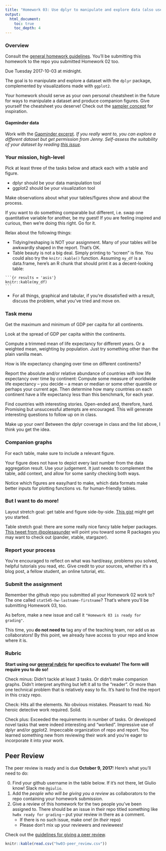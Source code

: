 ```yaml
---
title: "Homework 03: Use dplyr to manipulate and explore data (also use ggplot2)"
output:
  html_document:
    toc: true
    toc_depth: 4
---
```


### Overview

Consult the [general homework guidelines](hw00_homework-guidelines.html). You'll be submitting this homework to the repo you submitted Homework 02 too.

Due Tuesday 2017-10-03 at midnight.

The goal is to manipulate and explore a dataset with the `dplyr` package, complemented by visualizations made with `ggplot2`.

Your homework should serve as your own personal cheatsheet in the future for ways to manipulate a dataset and produce companion figures. Give yourself the cheatsheet you deserve! Check out the [sampler concept](http://en.wikipedia.org/wiki/Sampler_(needlework)) for inspiration.

#### Gapminder data

Work with the [Gapminder excerpt](http://tiny.cc/gapminder). *If you really want to, you can explore a different dataset but get permission from Jenny. Self-assess the suitability of your dataset by reading [this issue](https://github.com/STAT545-UBC/Discussion/issues/115).*

### Your mission, high-level

Pick at least three of the tasks below and attack each with a table and figure.

  * dplyr should be your data manipulation tool
  * ggplot2 should be your visualization tool

Make observations about what your tables/figures show and about the process.

If you want to do something comparable but different, i.e. swap one quantitative variable for another, be my guest! If you are feeling inspired and curious, then we're doing this right. Go for it.

Relax about the following things:

  * Tidying/reshaping is NOT your assignment. Many of your tables will be awkwardly shaped in the report. That's OK.
  * Table beauty is not a big deal. Simply printing to "screen" is fine. You could also try the `knitr::kable()` function. Assuming `my_df` is a data.frame, here's an R chunk that should print it as a decent-looking table:

<pre><code>```{r results = 'asis'}
knitr::kable(my_df)
```</code></pre>

  * For all things, graphical and tabular, if you're dissatisfied with a result, discuss the problem, what you've tried and move on.

### Task menu

Get the maximum and minimum of GDP per capita for all continents.

Look at the spread of GDP per capita within the continents.

Compute a trimmed mean of life expectancy for different years. Or a weighted mean, weighting by population. Just try something other than the plain vanilla mean.

How is life expectancy changing over time on different continents?

Report the absolute and/or relative abundance of countries with low life expectancy over time by continent: Compute some measure of worldwide life expectancy – you decide – a mean or median or some other quantile or perhaps your current age. Then determine how many countries on each continent have a life expectancy less than this benchmark, for each year.

Find countries with interesting stories. Open-ended and, therefore, hard. Promising but unsuccessful attempts are encouraged. This will generate interesting questions to follow up on in class.

Make up your own! Between the dplyr coverage in class and the list above, I think you get the idea.

### Companion graphs

For each table, make sure to include a relevant figure.

Your figure does not have to depict every last number from the data aggregation result. Use your judgement. It just needs to complement the table, add context, and allow for some sanity checking both ways.

Notice which figures are easy/hard to make, which data formats make better inputs for plotting functions vs. for human-friendly tables.

### But I want to do more!

Layout stretch goal: get table and figure side-by-side. [This gist](https://gist.github.com/jennybc/e9e9aba6ba18c72cec26) might get you started.

Table stretch goal: there are some really nice fancy table helper packages. [This tweet from \@polesasunder](https://twitter.com/polesasunder/status/464132152347475968) will point you toward some R packages you may want to check out (pander, xtable, stargazer).

### Report your process

You're encouraged to reflect on what was hard/easy, problems you solved, helpful tutorials you read, etc. Give credit to your sources, whether it's a blog post, a fellow student, an online tutorial, etc.

### Submit the assignment

Remember the github repo you submitted all your Homework 02 work to? The one called `stat545-hw-lastname-firstname`? That's where you'll be submitting Homework 03, too.

As before, make a new issue and call it `"Homework 03 is ready for grading"`.

This time, you __do not need to__ tag any of the teaching team, nor add us as collaborators! By this point, we already have access to your repo and know where it is.

### Rubric

__Start using our [general rubric](peer-review01_marking-rubric.html) for specifics to evaluate! The form will require you to do so!__

Check minus: Didn't tackle at least 3 tasks. Or didn't make companion graphs. Didn't interpret anything but left it all to the "reader". Or more than one technical problem that is relatively easy to fix. It's hard to find the report in this crazy repo.

Check: Hits all the elements. No obvious mistakes. Pleasant to read. No heroic detective work required. Solid.

Check plus: Exceeded the requirements in number of tasks. Or developed novel tasks that were indeed interesting and "worked". Impressive use of dplyr and/or ggplot2. Impeccable organization of repo and report. You learned something new from reviewing their work and you're eager to incorporate it into your work.

## Peer Review


The peer review is ready and is due __October 9, 2017__! Here's what you'll need to do:

0. Find your github username in the table below. If it's not there, let Giulio know! Slack me `@giulio`.
1. Add the _people who will be giving you a review_ as collaborators to the repo containing your homework submission.
2. Give a review of this homework for the two people you've been assigned to. There should be an issue in their repo titled something like `hw0x ready for grading` -- put your review in there as a comment.
    - If there is no such issue, make one! (in _their_ repo)
    - Please don't mix up your reviewers and reviewees!

Check out the [guidelines for giving a peer review](http://stat545.com/peer-review02_peer-evaluation-guidelines.html).

```r
knitr::kable(read.csv("hw03-peer_review.csv"))
```
